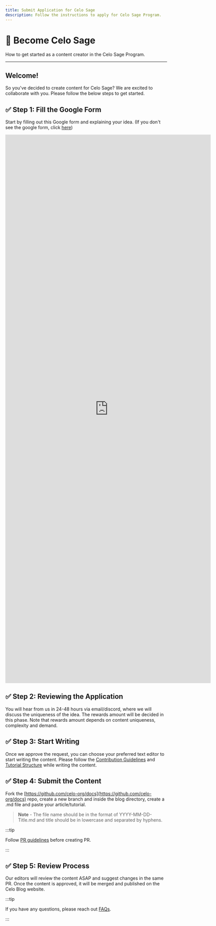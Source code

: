 ```yaml
---
title: Submit Application for Celo Sage
description: Follow the instructions to apply for Celo Sage Program.
---
```


# 🌱 Become Celo Sage

How to get started as a content creator in the Celo Sage Program.

---

## Welcome!

So you've decided to create content for Celo Sage? We are excited to collaborate with you. Please follow the below steps to get started.

## ✅ Step 1: Fill the Google Form

Start by filling out this Google form and explaining your idea. (If you don't see the google form, click [here](https://forms.gle/BAwSsvCqmrHo8gvb9))

<div style={{position: "relative", paddingBottom: "56.25%", paddingTop: 25, height: 0}}>
  <iframe style={{position: "absolute", top: 0, left: 0, width: "100%", height: "100%"}} src="https://docs.google.com/forms/d/e/1FAIpQLSebVZvLU0XvFQ2yW6Kmgu8n6Lu6aTdoIQAv41n5b-j-uH-IOQ/viewform?embedded=true" width="640" height="1706" frameborder="0" marginheight="0" marginwidth="0">Loading…</iframe>
</div>

## ✅ Step 2: Reviewing the Application

You will hear from us in 24-48 hours via email/discord, where we will discuss the uniqueness of the idea. The rewards amount will be decided in this phase. Note that rewards amount depends on content uniqueness, complexity and demand.

## ✅ Step 3: Start Writing

Once we approve the request, you can choose your preferred text editor to start writing the content. Please follow the [Contribution Guidelines](/community/celo-sage/contribution-guidelines) and [Tutorial Structure](/community/celo-sage/tutorial-structure) while writing the content.

## ✅ Step 4: Submit the Content

Fork the [https://github.com/celo-org/docs](https://github.com/celo-org/docs) repo, create a new branch and inside the blog directory, create a .md file and paste your article/tutorial.

> **Note** - The file name should be in the format of YYYY-MM-DD-Title.md and title should be in lowercase and separated by hyphens.

:::tip

Follow [PR guidelines](/community/celo-sage/contribution-guidelines#how-to-create-a-pr) before creating PR.

:::

## ✅ Step 5: Review Process 

Our editors will review the content ASAP and suggest changes in the same PR. Once the content is approved, it will be merged and published on the Celo Blog website.

:::tip

If you have any questions, please reach out [FAQs](/community/celo-sage/faq).

:::
